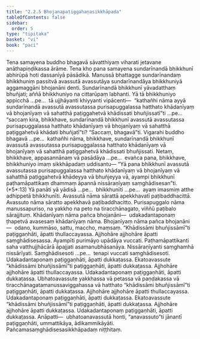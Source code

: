 ```yaml
---
title: "2.2.5 Bhojanapaṭiggahaṇasikkhāpada"
tableOfContents: false
sidebar:
  order: 5
type: "tipitaka"
basket: "vi"
book: "paci"
---
```



<DynamicBreadcrumb />

<Division number="699" book="paci" e="ch" v="2" p="299">

<Paragraph number="2292" book="paci">
Tena samayena buddho bhagavā sāvatthiyaṃ viharati jetavane anāthapiṇḍikassa ārāme. Tena kho pana samayena sundarīnandā bhikkhunī abhirūpā hoti dassanīyā pāsādikā. Manussā bhattagge sundarīnandaṃ bhikkhuniṃ passitvā avassutā avassutāya sundarīnandāya bhikkhuniyā aggamaggāni bhojanāni denti. Sundarīnandā bhikkhunī yāvadatthaṃ bhuñjati; aññā bhikkhuniyo na cittarūpaṃ labhanti.
</Paragraph>

<Paragraph number="2293" book="paci">
Yā tā bhikkhuniyo appicchā …pe…  tā ujjhāyanti khiyyanti vipācenti—  “kathañhi nāma ayyā sundarīnandā avassutā avassutassa purisapuggalassa hatthato khādanīyaṃ vā bhojanīyaṃ vā sahatthā paṭiggahetvā khādissati bhuñjissatī”ti …pe…  “saccaṃ kira, bhikkhave, sundarīnandā bhikkhunī avassutā avassutassa purisapuggalassa hatthato khādanīyaṃ vā bhojanīyaṃ vā sahatthā paṭiggahetvā khādati bhuñjatī”ti? “Saccaṃ, bhagavā”ti. Vigarahi buddho bhagavā …pe…  kathañhi nāma, bhikkhave, sundarīnandā bhikkhunī avassutā avassutassa purisapuggalassa hatthato khādanīyaṃ vā bhojanīyaṃ vā sahatthā paṭiggahetvā khādissati bhuñjissati. Netaṃ, bhikkhave, appasannānaṃ vā pasādāya …pe…  evañca pana, bhikkhave, bhikkhuniyo imaṃ sikkhāpadaṃ uddisantu—
</Paragraph>

</Division>
<Division number="700" book="paci" e="ch" v="2" p="300">

<Paragraph number="2294" book="paci">
<Emphasis>“Yā pana bhikkhunī avassutā avassutassa purisapuggalassa hatthato khādanīyaṃ vā bhojanīyaṃ vā sahatthā paṭiggahetvā khādeyya vā bhuñjeyya vā, ayampi bhikkhunī paṭhamāpattikaṃ dhammaṃ āpannā nissāraṇīyaṃ saṃghādisesan”</Emphasis>ti. (*5*:<Emphasis>13</Emphasis>)
</Paragraph>

</Division>
<Division number="701" book="paci" e="ch" v="2" p="300">

<Paragraph number="2295" book="paci">
<Emphasis>Yā panā</Emphasis>ti yā yādisā …pe…  <Emphasis>bhikkhunī</Emphasis>ti …pe…  ayaṃ imasmiṃ atthe adhippetā bhikkhunīti.
</Paragraph>

<Paragraph number="2296" book="paci">
<Emphasis>Avassutā</Emphasis> nāma sārattā apekkhavatī paṭibaddhacittā.
</Paragraph>

<Paragraph number="2297" book="paci">
<Emphasis>Avassuto</Emphasis> nāma sāratto apekkhavā paṭibaddhacitto.
</Paragraph>

<Paragraph number="2298" book="paci">
<Emphasis>Purisapuggalo</Emphasis> nāma manussapuriso, na yakkho na peto na tiracchānagato, viññū paṭibalo sārajjituṃ.
</Paragraph>

<Paragraph number="2299" book="paci">
<Emphasis>Khādanīyaṃ</Emphasis> nāma pañca bhojanāni—  udakadantaponaṃ ṭhapetvā avasesaṃ khādanīyaṃ nāma.
</Paragraph>

<Paragraph number="2300" book="paci">
<Emphasis>Bhojanīyaṃ</Emphasis> nāma pañca bhojanāni—  odano, kummāso, sattu, maccho, maṃsaṃ.
</Paragraph>

<Paragraph number="2301" book="paci">
“Khādissāmi bhuñjissāmī”ti paṭiggaṇhāti, āpatti thullaccayassa. Ajjhohāre ajjhohāre āpatti saṃghādisesassa.
</Paragraph>

<Paragraph number="2302" book="paci">
<Emphasis>Ayampī</Emphasis>ti purimāyo upādāya vuccati.
</Paragraph>

<Paragraph number="2303" book="paci">
<Emphasis>Paṭhamāpattikan</Emphasis>ti saha vatthujjhācārā āpajjati asamanubhāsanāya.
</Paragraph>

<Paragraph number="2304" book="paci">
<Emphasis>Nissāraṇīyan</Emphasis>ti saṃghamhā nissārīyati.
</Paragraph>

<Paragraph number="2305" book="paci">
<Emphasis>Saṃghādiseso</Emphasis>ti …pe…  tenapi vuccati saṃghādisesoti.
</Paragraph>

<Paragraph number="2306" book="paci">
Udakadantaponaṃ paṭiggaṇhāti, āpatti dukkaṭassa. Ekatoavassute “khādissāmi bhuñjissāmī”ti paṭiggaṇhāti, āpatti dukkaṭassa.
</Paragraph>

</Division>
<Division number="702" book="paci" e="ch" v="2" p="300">

<Paragraph number="2307" book="paci">
Ajjhohāre ajjhohāre āpatti thullaccayassa. Udakadantaponaṃ paṭiggaṇhāti, āpatti dukkaṭassa. Ubhatoavassute yakkhassa vā petassa vā paṇḍakassa vā tiracchānagatamanussaviggahassa vā hatthato “khādissāmi bhuñjissāmī”ti paṭiggaṇhāti, āpatti dukkaṭassa. Ajjhohāre ajjhohāre āpatti thullaccayassa. Udakadantaponaṃ paṭiggaṇhāti, āpatti dukkaṭassa. Ekatoavassute “khādissāmi bhuñjissāmī”ti paṭiggaṇhāti, āpatti dukkaṭassa. Ajjhohāre ajjhohāre āpatti dukkaṭassa. Udakadantaponaṃ paṭiggaṇhāti, āpatti dukkaṭassa.
</Paragraph>

</Division>
<Division number="703" book="paci" e="ch" v="2" p="301">

<Paragraph number="2308" book="paci">
Anāpatti—  ubhatoanavassutā honti, “anavassuto”ti jānantī paṭiggaṇhāti, ummattikāya, ādikammikāyāti.

</Paragraph>
</Division>

<Paragraph number="2309" type="center" book="paci">
Pañcamasaṃghādisesasikkhāpadaṃ niṭṭhitaṃ.
</Paragraph>